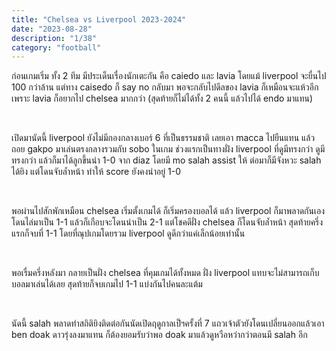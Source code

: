 ```yaml
---
title: "Chelsea vs Liverpool 2023-2024"
date: "2023-08-28"
description: "1/38"
category: "football"
---
```


ก่อนเกมเริ่ม ทั้ง 2 ทีม มีประเด็นเรื่องนักเตะกัน คือ caiedo และ lavia โดยแม้ liverpool จะยื่นไป 100 กว่าล้าน แต่ทาง caisedo ก็ say no กลับมา พอจะกลับไปดีลของ lavia ก็เหมือนจะแห้วอีก เพราะ lavia ก็อยากไป chelsea มากกว่า (สุดท้ายก็ไม่ได้ทั้ง 2 คนนี้ แล้วไปได้ endo มาแทน)

<br />

เปิดมานัดนี้ liverpool ยังไม่มีกองกลางเบอร์ 6 ที่เป็นธรรมชาติ เลยเอา macca ไปยืนแทน แล้วถอย gakpo มาเล่นตรงกลางรวมกับ sobo ในเกม ช่วงแรกเป็นทางฝั่ง liverpool ที่ดูมีทรงกว่า ดูมีทรงกว่า แล้วก็มาได้ลูกขึ้นนำ 1-0 จาก diaz โดยมี mo salah assist ให้ ต่อมาก็มีจังหวะ salah ได้ยิง แต่โดนจับล้ำหน้า ทำให้ score ยังคงนำอยู่ 1-0

<br />

พอผ่านไปสักพักเหมือน chelsea เริ่มตั้งเกมได้ ก็เริ่มครองบอลได้ แล้ว liverpool ก็มาพลาดกันเองโดนไล่มาเป็น 1-1 แล้วก็เกือบจะโดนนำเป็น 2-1 แต่โชคดีฝั่ง chelsea ก็โดนจับล้ำหน้า สุดท้ายครึ่งแรกก็จบที่ 1-1 โดยที่ณุปเกมโดยรวม liverpool ดูดีกว่าแค่เล็กน้อยเท่านั้น

<br />

พอเรื่มครึ่งหลังมา กลายเป็นฝั่ง chelsea ที่คุมเกมได้ทั้งหมด ฝั่ง liverpool แทบจะไม่สามารถเก็บบอลมาเล่นได้เลย สุดท้ายก็จบเกมไป 1-1 แบ่งกันไปคนละแต้ม

<br />

นัดนี้ salah พลาดทำสถิติยิงติดต่อกันนัดเปิดฤดูกาลเป็ฯครั้งที่ 7 แถวเจ้าตัวยังโดนเปลี่ยนออกแล้วเอา ben doak ดาวรุ่งลงมาแทน ก็ต้องยอมรับว่าพอ doak มาแล้วดูหวือหว่ากว่าตอนมี salah อีก
